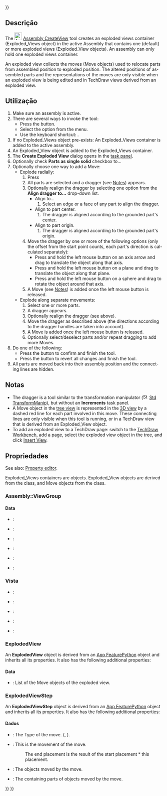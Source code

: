 <languages/>

{{UnfinishedDocu{{#translation:}}}}

<div lang="en" dir="ltr" class="mw-content-ltr">
{{Docnav
|[[Assembly_SolveAssembly|SolveAssembly]]
|[[Assembly_CreateSimulation|CreateSimulation]]
|[[Assembly_Workbench|Assembly]]
|IconL=Assembly_SolveAssembly.svg
|IconR=Assembly_CreateSimulation.svg
|IconC=Workbench_Assembly.svg
}}
</div>

<div lang="en" dir="ltr" class="mw-content-ltr">
{{GuiCommand
|Name=Assembly CreateView
|MenuLocation=Assembly → Exploded View
|Workbenches=[[Assembly_Workbench|Assembly]]
|Shortcut={{KEY|E}}
|Version=1.0
|SeeAlso=
}}
</div>

<span id="Description"></span>
==Descrição==

<div lang="en" dir="ltr" class="mw-content-ltr">
The [[Image:Assembly_CreateView.svg|24px]] [[Assembly_CreateView|Assembly CreateView]] tool creates an exploded views container (Exploded_Views object) in the active Assembly that contains one (default) or more exploded views (Exploded_View objects). An assembly can only hold one exploded views container.
</div>

<div lang="en" dir="ltr" class="mw-content-ltr">
An exploded view collects the moves (Move objects) used to relocate parts from assembled position to exploded position. The altered positions of assembled parts and the representations of the moves are only visible when an exploded view is being edited and in TechDraw views derived from an exploded view.
</div>

<span id="Usage"></span>
==Utilização==

<div lang="en" dir="ltr" class="mw-content-ltr">
# Make sure an assembly is active.
# There are several ways to invoke the tool:
#* Press the {{Button|[[Image:Assembly_CreateView.svg|16px]] [[Assembly_CreateView|Exploded View]]}} button.
#* Select the {{MenuCommand|Assembly → [[Image:Assembly_CreateView.svg|16px]] Exploded View}} option from the menu.
#* Use the keyboard shortcut: {{KEY|E}}.
# If no Exploded_Views object pre-exists: An Exploded_Views container is added to the active assembly.
# An Exploded_View object is added to the Exploded_Views container.
# The '''Create Exploded View''' dialog opens in the [[Task_panel|task panel]].
# Optionally check '''Parts as single solid''' checkbox to...
# Optionally choose one way to add a Move:
#* Explode radially:
#*# Press {{Button|Explode radially}}
#*# All parts are selected and a dragger (see [[#Notes|Notes]]) appears.
#*# Optionally realign the dragger by selecting one option from the '''Align dragger to...''' drop-down list.
#*#* Align to...
#*#*# Select an edge or a face of any part to align the dragger.
#*#* Align to part center.
#*#*# The dragger is aligned according to the grounded part's center.
#*#* Align to part origin.
#*#*# The dragger is aligned according to the grounded part's origin.
#*# Move the dragger by one or more of the following options (only the offset from the start point counts, each part's direction is calculated separately):
#*#* Press and hold the left mouse button on an axis arrow and drag to translate the object along that axis.
#*#* Press and hold the left mouse button on a plane and drag to translate the object along that plane.
#*#* Press and hold the left mouse button on a sphere and drag to rotate the object around that axis.
#*# A Move  (see [[#Notes|Notes]]) is added once the left mouse button is released.
#* Explode along separate movements:
#*# Select one or more parts.
#*# A dragger appears.
#*# Optionally realign the dragger (see above).
#*# Move the dragger as described above (the directions according to the dragger handles are taken into account).
#*# A Move is added once the left mouse button is released.
#*# Optionally select/deselect parts and/or repeat dragging to add more Moves.
# Do one of the following:
#* Press the {{Button|OK}} button to confirm and finish the tool.
#* Press the {{Button|Cancel}} button to revert all changes and finish the tool.
# All parts are moved back into their assembly position and the connecting lines are hidden.
</div>

<span id="Notes"></span>
==Notas==

<div lang="en" dir="ltr" class="mw-content-ltr">
* The dragger is a tool similar to the transformation manipulator ([[Image:Std_TransformManip.svg|16px]] [[Std_TransformManip|Std TransformManip]]), but without an '''Increments''' task panel.
* A Move object in the [[Tree_view|tree view]] is represented in the [[3D_view|3D view]] by a dashed red line for each part involved in this move. These connecting lines are only visible when this tool is running, or in a TechDraw view that is derived from an Exploded_View object.
* To add an exploded view to a TechDraw page: switch to the [[TechDraw_Workbench|TechDraw Workbench]], add a page, select the exploded view object in the tree, and click [[TechDraw_View|Insert View]].
</div>

<span id="Properties"></span>
==Propriedades==

<div lang="en" dir="ltr" class="mw-content-ltr">
See also: [[Property_editor|Property editor]].
</div>

<div lang="en" dir="ltr" class="mw-content-ltr">
Exploded_Views containers are {{Incode|Assembly::ViewGroup}} objects. Exploded_View objects are derived from the {{Incode|ExplodedView}} class, and Move objects from the {{Incode|ExplodedViewStep}} class.
</div>

<div lang="en" dir="ltr" class="mw-content-ltr">
===Assembly::ViewGroup===
</div>

<div lang="en" dir="ltr" class="mw-content-ltr">
====Data====
</div>

<div lang="en" dir="ltr" class="mw-content-ltr">
{{TitleProperty|Base}}
</div>

<div lang="en" dir="ltr" class="mw-content-ltr">
* {{PropertyData|Label|String}}:
* {{PropertyData|Label2|String|Hidden}}:
* {{PropertyData|Expression Engine|ExpressionEngine|Hidden}}:
* {{PropertyData|Visibility|Bool|Hidden}}:
* {{PropertyData|Group|LinkList}}:
* {{PropertyData|_ Group Touched|Bool|Hidden}}:
</div>

<span id="View"></span>
===Vista===

<div lang="en" dir="ltr" class="mw-content-ltr">
{{TitleProperty|Display Options}}
</div>

<div lang="en" dir="ltr" class="mw-content-ltr">
* {{PropertyView|Display Mode|Enumeration}}:
* {{PropertyView|Show In Tree|Bool}}:
* {{PropertyView|Visibility|Bool}}:
</div>

<div lang="en" dir="ltr" class="mw-content-ltr">
{{TitleProperty|Selection}}
</div>

<div lang="en" dir="ltr" class="mw-content-ltr">
* {{PropertyView|On Top When Selected|Enumeration}}:
* {{PropertyView|Selection Style|Enumeration}}:
</div>

<div lang="en" dir="ltr" class="mw-content-ltr">
===ExplodedView===
</div>

<div lang="en" dir="ltr" class="mw-content-ltr">
An '''ExplodedView''' object is derived from an [[App_FeaturePython|App FeaturePython]] object and inherits all its properties. It also has the following additional properties:
</div>

<div lang="en" dir="ltr" class="mw-content-ltr">
====Data====
</div>

<div lang="en" dir="ltr" class="mw-content-ltr">
{{TitleProperty|Exploded View}}
</div>

<div lang="en" dir="ltr" class="mw-content-ltr">
* {{PropertyData|Moves|LinkList}}: List of the Move objects of the exploded view.
</div>

<div lang="en" dir="ltr" class="mw-content-ltr">
===ExplodedViewStep===
</div>

<div lang="en" dir="ltr" class="mw-content-ltr">
An '''ExplodedViewStep''' object is derived from an [[App_FeaturePython|App FeaturePython]] object and inherits all its properties. It also has the following additional properties:
</div>

<span id="Data"></span>
====Dados====

<div lang="en" dir="ltr" class="mw-content-ltr">
{{TitleProperty|Exploded Move}}
</div>

<div lang="en" dir="ltr" class="mw-content-ltr">
* {{PropertyData|Move Type|Enumeration}}: The Type of the move. ({{Value|Normal}}, {{Value|Radial}}).
* {{PropertyData|Movement Transform|Placement}}: This is the movement of the move. 
*: The end placement is the result of the start placement * this placement.
* {{PropertyData|Obj Names|StringList}}: The objects moved by the move.
* {{PropertyData|Parts|LinkList}}: The containing parts of objects moved by the move.
</div>


<div lang="en" dir="ltr" class="mw-content-ltr">
{{Docnav
|[[Assembly_SolveAssembly|SolveAssembly]]
|[[Assembly_CreateSimulation|CreateSimulation]]
|[[Assembly_Workbench|Assembly]]
|IconL=Assembly_SolveAssembly.svg
|IconR=Assembly_CreateSimulation.svg
|IconC=Workbench_Assembly.svg
}}
</div>

{{Assembly_Tools_navi{{#translation:}}}}
{{Userdocnavi{{#translation:}}}}